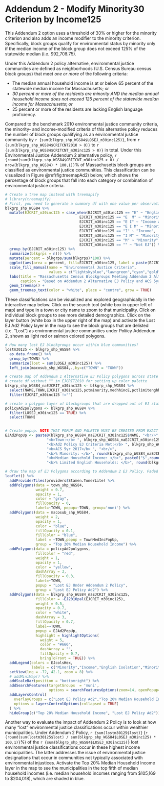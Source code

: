 # Addendum 2 - Modify Minority30 Criterion by Income125 {-}

This Addendum 2 option uses a threshold of 30% or higher for the minority criterion and also adds an income modifier to the minority criterion. Specifically, block groups qualify for environmental status by minority only if the median income of the block group does not exceed 125% of the statewide median (i.e. \$92,708.75). 

Under this Addendum 2 policy alternative, environmental justice communities are defined as neighborhoods (U.S. Census Bureau census block groups) that meet *one or more* of the following criteria: 

* The median annual household income is at or below 65 percent of the statewide median income for Massachusetts; *or*
* *30 percent or more of the residents are minority AND the median annual household income does not exceed 125 percent of the statewide median income for Massachusetts*; *or*
* 25 percent or more of the residents are lacking English language proficiency.

Compared to the benchmark 2010 environmental justice community criteria, the minority- and income-modified criteria of this alternative policy reduces the number of block groups qualifying as an environmental justice community by `r {sum(blkgrp_shp_WGS84$LOSEJ_m30inc125)}`, from `r {sum(blkgrp_shp_WGS84$CRITCNT2010 > 0)}` to `r {sum(blkgrp_shp_WGS84$CRITCNT_m30inc125 > 0)}` in total. Under this Environmental Justice Addendum 2 alternative policy, `r {round(sum(blkgrp_shp_WGS84$CRITCNT_m30inc125 > 0) / nrow(blkgrp_shp_WGS84) * 100,1)}`% of Massachusetts block groups are classified as environmental justice communities. This classification can be visualized in Figure \@ref(fig:treemapAd2) below, which shows the percentage of block groups that fall into each category or combination of environmental justice criteria.

```r
# Create a tree map instead with treemapify
# library(treemapify)
# First, you need to generate a summary df with one value per observation or EJ criterion
blkgrp_shp_WGS84 %>% 
  mutate(EJCRIT_m30inc125 = case_when(EJCRIT_m30inc125 == "E" ~ "English Isolation",
                                  EJCRIT_m30inc125 == "E  M" ~ "Minority and English Isolation", 
                                  EJCRIT_m30inc125 == "E I" ~ "Income and English Isolation",
                                  EJCRIT_m30inc125 == "E I M" ~ "Minority, Income, and English Isolation",
                                  EJCRIT_m30inc125 == "I" ~ "Income",
                                  EJCRIT_m30inc125 == "I M" ~ "Minority and Income",
                                  EJCRIT_m30inc125 == "M" ~ "Minority",
                                  EJCRIT_m30inc125 == "" ~ "Not EJ")) %>% 
  group_by(EJCRIT_m30inc125) %>% 
  summarize(blkgrps = n()) %>% 
  mutate(percent = blkgrps/sum(blkgrps)*100) %>% 
  ggplot(aes(area = percent, fill=EJCRIT_m30inc125, label = paste(EJCRIT_m30inc125,paste(round(percent,1),"%"),sep="\n"))) + 
  scale_fill_manual(name = "Environmental Justice Criteria", 
                    values = c("lightskyblue","lawngreen","cyan","gold","deeppink","darkgreen","navyblue","gray88")) +
  labs(title = "Massachusetts Census Blockgroups Meeting Addendum 2 Alternative EJ Policy Criteria",
       caption = "Based on Addendum 2 Alternative EJ Policy and ACS 5yr 2017 Blockgroup Estimates") +
  geom_treemap() + 
  geom_treemap_text(color = "white", place = "centre", grow = TRUE)
```

These classifications can be visualized and explored geographically in the interactive map below. Click on the search tool (white box in upper left of map) and type in a town or city name to zoom to that municipality. Click on individual block groups to see more detailed demographics. Click on the layer button (white box in the upper right of the map) and activate the Lost EJ Ad2 Policy layer in the map to see the block groups that are delisted (i.e. "Lost") as environmental justice communities under Poliicy Addendum 2, shown as light red or salmon colored polygons. 

```r
# How many lost EJ blockgroups occur within blue communities?
lostm30125 <- blkgrp_shp_WGS84 %>% 
  as.data.frame() %>% 
  group_by(TOWN) %>% 
  summarize(lost = sum(LOSEJ_m30inc125)) %>% 
  left_join(macosub_shp_WGS84,.,by=c("TOWN" = "TOWN"))

# Create map of Addendum 1 Alternative EJ Policy polygons across state
# create df without "" in EJCRIT2010 for setting up color palette
blkgrp_shp_WGS84_naEJCRIT_m30inc125 <- blkgrp_shp_WGS84 %>%
  select(NAME,TOWN,EJCRIT_m30inc125,pctminority,medhhincE,pctlimitenghh) %>% 
  filter(EJCRIT_m30inc125 !="")

# create a polygon layer of blockgroups that are dropped out of EJ status by criteria change
policyAd2polygons <- blkgrp_shp_WGS84 %>% 
  filter(LOSEJ_m30inc125 == TRUE) %>% 
  select(TOWN)
  

# Create popup. NOTE THAT POPUP AND PALETTE MUST BE CREATED FROM EXACT SAME DF AS USED IN leaflet() MAP. OTHERWISE, POPUPS WILL SHOW UP IN THE WRONG LOCATION!
EJAd2PopUp <- paste0(blkgrp_shp_WGS84_naEJCRIT_m30inc125$NAME, "<br/>",
                   "<b>Town:</b> ", blkgrp_shp_WGS84_naEJCRIT_m30inc125$TOWN, "<br/>",
                   "<b>Ad2 Policy EJ Criteria Met:</b> ", blkgrp_shp_WGS84_naEJCRIT_m30inc125$EJCRIT_m30inc125, "<br/>",
                   "<b>ACS 5yr 2017</b> ", "<br/>",
                   "<b>% Minority: </b>", round(blkgrp_shp_WGS84_naEJCRIT_m30inc125$pctminority,1),"<br/>",
                   "<b>Median Household Income: </b>", paste0("$",round(blkgrp_shp_WGS84_naEJCRIT_m30inc125$medhhincE)),"<br/>",
                   "<b>% Limited English Households: </b>", round(blkgrp_shp_WGS84_naEJCRIT_m30inc125$pctlimitenghh,1))

# draw the map of EJ Polygons according to Addendum 2 EJ Policy. Faded red/salmong colored polygons represent blockgroups that lose EJ status when the income criteria modifies minority and English isolation. 
leaflet() %>% 
  addProviderTiles(providers$Stamen.TonerLite) %>% 
  addPolygons(data = town_shp_WGS84,
              weight = 0.7,
              opacity = 1,
              color = "gray",
              fillOpacity = 0,
              label=~TOWN, popup=~TOWN, group='muni') %>% 
  addPolygons(data = macosub_shp_WGS84,
              weight = 2,
              opacity = 1,
              color = "blue",
              fillOpacity = 0.1,
              fillColor = "blue",
              label = ~TOWN,popup = TownMedIncPopUp,
              group = "Top 20% Median Household Income") %>% 
  addPolygons(data = policyAd2polygons,
              fillColor = "red",
              weight = 1,
              opacity = 1,
              color = "yellow",
              dashArray = 3,
              fillOpacity = 0.3,
              label=~TOWN,
              popup = "Lost EJ Under Addendum 2 Policy",
              group = "Lost EJ Policy Ad2") %>% 
  addPolygons(data = blkgrp_shp_WGS84_naEJCRIT_m30inc125,
              fillColor = ~EJ2010pal(EJCRIT_m30inc125), 
              weight = 0.5,
              opacity = 0.7,
              color = "white",
              dashArray = 3,
              fillOpacity = 0.7,
              label=~TOWN, 
              popup = EJAd2PopUp,
              highlight = highlightOptions(
                weight = 5,
                color = "#666",
                dashArray = "",
                fillOpacity = 0.7,
                bringToFront = TRUE)) %>% 
  addLegend(colors = EJcolsHex, 
            labels = c("Minority","Income","English Isolation","Minority and Income","Minority and English Isolation","Income and English Isolation","Minority, Income, and English Isolation"), title = "Environmental Justice Populations", position = "bottomleft") %>% 
  setView(lng = -72, 42.1, zoom = 8) %>% 
  # addMiniMap() %>% 
  addScaleBar(position = "bottomright") %>% 
  addSearchFeatures(targetGroups  = 'muni', 
                    options = searchFeaturesOptions(zoom=14, openPopup=TRUE, hideMarkerOnCollapse=T)) %>% 
  addLayersControl(
    overlayGroups = c("Lost EJ Policy Ad2","Top 20% Median Household Income"),
    options = layersControlOptions(collapsed = TRUE)
  ) %>% 
  hideGroup(c("Top 20% Median Household Income", "Lost EJ Policy Ad2"))
```

Another way to evaluate the impact of Addendum 2 Policy is to look at how many "lost" environmental justice classifications occur within wealthier municipalities. Under Addendum 2 Policy, `r {sum(lostm30125$lost)}` (`r {round(sum(lostm30125$lost) / sum(blkgrp_shp_WGS84$LOSEJ_m30inc125) * 100,1)}`%) of the `r {sum(blkgrp_shp_WGS84$LOSEJ_m30inc125)}` lost environmental justice classifications occur in these highest income municipalities. The latter addresses the issue of environmental justice designations that occur in communities not typically associated with environmental injustices. Activate the Top 20% Median Household Income layer in the map to see the municipalities in the top fifth of median household incomes (i.e. median household incomes ranging from \$105,169 to \$204,018), which are shaded in blue. 
